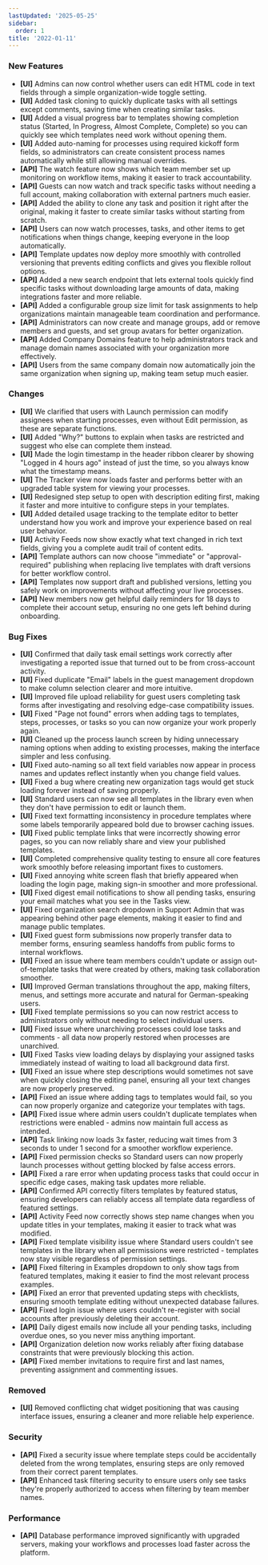 ```yaml
---
lastUpdated: '2025-05-25'
sidebar:
  order: 1
title: '2022-01-11'
---
```


### New Features

- **[UI]** Admins can now control whether users can edit HTML code in text fields through a simple organization-wide toggle setting.
- **[UI]** Added task cloning to quickly duplicate tasks with all settings except comments, saving time when creating similar tasks.
- **[UI]** Added a visual progress bar to templates showing completion status (Started, In Progress, Almost Complete, Complete) so you can quickly see which templates need work without opening them.
- **[UI]** Added auto-naming for processes using required kickoff form fields, so administrators can create consistent process names automatically while still allowing manual overrides.
- **[API]** The watch feature now shows which team member set up monitoring on workflow items, making it easier to track accountability.
- **[API]** Guests can now watch and track specific tasks without needing a full account, making collaboration with external partners much easier.
- **[API]** Added the ability to clone any task and position it right after the original, making it faster to create similar tasks without starting from scratch.
- **[API]** Users can now watch processes, tasks, and other items to get notifications when things change, keeping everyone in the loop automatically.
- **[API]** Template updates now deploy more smoothly with controlled versioning that prevents editing conflicts and gives you flexible rollout options.
- **[API]** Added a new search endpoint that lets external tools quickly find specific tasks without downloading large amounts of data, making integrations faster and more reliable.
- **[API]** Added a configurable group size limit for task assignments to help organizations maintain manageable team coordination and performance.
- **[API]** Administrators can now create and manage groups, add or remove members and guests, and set group avatars for better organization.
- **[API]** Added Company Domains feature to help administrators track and manage domain names associated with your organization more effectively.
- **[API]** Users from the same company domain now automatically join the same organization when signing up, making team setup much easier.

### Changes

- **[UI]** We clarified that users with Launch permission can modify assignees when starting processes, even without Edit permission, as these are separate functions.
- **[UI]** Added "Why?" buttons to explain when tasks are restricted and suggest who else can complete them instead.
- **[UI]** Made the login timestamp in the header ribbon clearer by showing "Logged in 4 hours ago" instead of just the time, so you always know what the timestamp means.
- **[UI]** The Tracker view now loads faster and performs better with an upgraded table system for viewing your processes.
- **[UI]** Redesigned step setup to open with description editing first, making it faster and more intuitive to configure steps in your templates.
- **[UI]** Added detailed usage tracking to the template editor to better understand how you work and improve your experience based on real user behavior.
- **[UI]** Activity Feeds now show exactly what text changed in rich text fields, giving you a complete audit trail of content edits.
- **[API]** Template authors can now choose "immediate" or "approval-required" publishing when replacing live templates with draft versions for better workflow control.
- **[API]** Templates now support draft and published versions, letting you safely work on improvements without affecting your live processes.
- **[API]** New members now get helpful daily reminders for 18 days to complete their account setup, ensuring no one gets left behind during onboarding.

### Bug Fixes

- **[UI]** Confirmed that daily task email settings work correctly after investigating a reported issue that turned out to be from cross-account activity.
- **[UI]** Fixed duplicate "Email" labels in the guest management dropdown to make column selection clearer and more intuitive.
- **[UI]** Improved file upload reliability for guest users completing task forms after investigating and resolving edge-case compatibility issues.
- **[UI]** Fixed "Page not found" errors when adding tags to templates, steps, processes, or tasks so you can now organize your work properly again.
- **[UI]** Cleaned up the process launch screen by hiding unnecessary naming options when adding to existing processes, making the interface simpler and less confusing.
- **[UI]** Fixed auto-naming so all text field variables now appear in process names and updates reflect instantly when you change field values.
- **[UI]** Fixed a bug where creating new organization tags would get stuck loading forever instead of saving properly.
- **[UI]** Standard users can now see all templates in the library even when they don't have permission to edit or launch them.
- **[UI]** Fixed text formatting inconsistency in procedure templates where some labels temporarily appeared bold due to browser caching issues.
- **[UI]** Fixed public template links that were incorrectly showing error pages, so you can now reliably share and view your published templates.
- **[UI]** Completed comprehensive quality testing to ensure all core features work smoothly before releasing important fixes to customers.
- **[UI]** Fixed annoying white screen flash that briefly appeared when loading the login page, making sign-in smoother and more professional.
- **[UI]** Fixed digest email notifications to show all pending tasks, ensuring your email matches what you see in the Tasks view.
- **[UI]** Fixed organization search dropdown in Support Admin that was appearing behind other page elements, making it easier to find and manage public templates.
- **[UI]** Fixed guest form submissions now properly transfer data to member forms, ensuring seamless handoffs from public forms to internal workflows.
- **[UI]** Fixed an issue where team members couldn't update or assign out-of-template tasks that were created by others, making task collaboration smoother.
- **[UI]** Improved German translations throughout the app, making filters, menus, and settings more accurate and natural for German-speaking users.
- **[UI]** Fixed template permissions so you can now restrict access to administrators only without needing to select individual users.
- **[UI]** Fixed issue where unarchiving processes could lose tasks and comments - all data now properly restored when processes are unarchived.
- **[UI]** Fixed Tasks view loading delays by displaying your assigned tasks immediately instead of waiting to load all background data first.
- **[UI]** Fixed an issue where step descriptions would sometimes not save when quickly closing the editing panel, ensuring all your text changes are now properly preserved.
- **[API]** Fixed an issue where adding tags to templates would fail, so you can now properly organize and categorize your templates with tags.
- **[API]** Fixed issue where admin users couldn't duplicate templates when restrictions were enabled - admins now maintain full access as intended.
- **[API]** Task linking now loads 3x faster, reducing wait times from 3 seconds to under 1 second for a smoother workflow experience.
- **[API]** Fixed permission checks so Standard users can now properly launch processes without getting blocked by false access errors.
- **[API]** Fixed a rare error when updating process tasks that could occur in specific edge cases, making task updates more reliable.
- **[API]** Confirmed API correctly filters templates by featured status, ensuring developers can reliably access all template data regardless of featured settings.
- **[API]** Activity Feed now correctly shows step name changes when you update titles in your templates, making it easier to track what was modified.
- **[API]** Fixed template visibility issue where Standard users couldn't see templates in the library when all permissions were restricted - templates now stay visible regardless of permission settings.
- **[API]** Fixed filtering in Examples dropdown to only show tags from featured templates, making it easier to find the most relevant process examples.
- **[API]** Fixed an error that prevented updating steps with checklists, ensuring smooth template editing without unexpected database failures.
- **[API]** Fixed login issue where users couldn't re-register with social accounts after previously deleting their account.
- **[API]** Daily digest emails now include all your pending tasks, including overdue ones, so you never miss anything important.
- **[API]** Organization deletion now works reliably after fixing database constraints that were previously blocking this action.
- **[API]** Fixed member invitations to require first and last names, preventing assignment and commenting issues.

### Removed

- **[UI]** Removed conflicting chat widget positioning that was causing interface issues, ensuring a cleaner and more reliable help experience.

### Security

- **[API]** Fixed a security issue where template steps could be accidentally deleted from the wrong templates, ensuring steps are only removed from their correct parent templates.
- **[API]** Enhanced task filtering security to ensure users only see tasks they're properly authorized to access when filtering by team member names.

### Performance

- **[API]** Database performance improved significantly with upgraded servers, making your workflows and processes load faster across the platform.